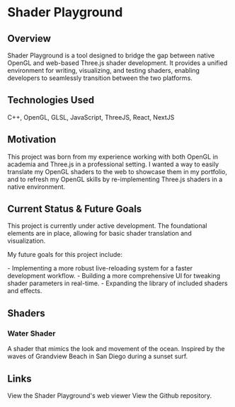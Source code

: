# Shader Playground

## Overview

Shader Playground is a tool designed to bridge the gap between native OpenGL and web-based Three.js shader development. It provides a unified environment for writing, visualizing, and testing shaders, enabling developers to seamlessly transition between the two platforms.

## Technologies Used
C++, OpenGL, GLSL, JavaScript, ThreeJS, React, NextJS

## Motivation

This project was born from my experience working with both OpenGL in academia and Three.js in a professional setting. I wanted a way to easily translate my OpenGL shaders to the web to showcase them in my portfolio, and to refresh my OpenGL skills by re-implementing Three.js shaders in a native environment.

## Current Status & Future Goals

This project is currently under active development. The foundational elements are in place, allowing for basic shader translation and visualization. 

My future goals for this project include:
<div style={{paddingLeft: '2rem'}}>
- Implementing a more robust live-reloading system for a faster development workflow.
- Building a more comprehensive UI for tweaking shader parameters in real-time.
- Expanding the library of included shaders and effects.
</div>

## Shaders
### Water Shader
A shader that mimics the look and movement of the ocean. Inspired by the waves of Grandview Beach in San Diego during a sunset surf.

## Links
<Link href='/work/shader-playground'>View the Shader Playground's web viewer</Link>
<Link href='https://github.com/syd-baroya/shader-playground'>View the Github repository.</Link>
